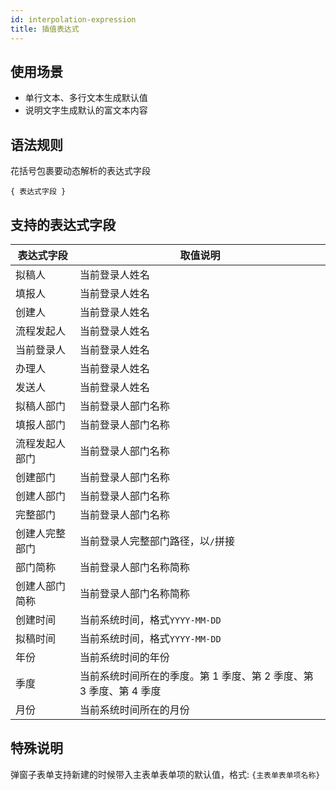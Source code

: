 ```yaml
---
id: interpolation-expression
title: 插值表达式
---
```


## 使用场景

- 单行文本、多行文本生成默认值
- 说明文字生成默认的富文本内容

## 语法规则

花括号包裹要动态解析的表达式字段

```
{ 表达式字段 }
```

## 支持的表达式字段

| 表达式字段     | 取值说明                                                           |
| -------------- | ------------------------------------------------------------------ |
| 拟稿人         | 当前登录人姓名                                                     |
| 填报人         | 当前登录人姓名                                                     |
| 创建人         | 当前登录人姓名                                                     |
| 流程发起人     | 当前登录人姓名                                                     |
| 当前登录人     | 当前登录人姓名                                                     |
| 办理人         | 当前登录人姓名                                                     |
| 发送人         | 当前登录人姓名                                                     |
| 拟稿人部门     | 当前登录人部门名称                                                 |
| 填报人部门     | 当前登录人部门名称                                                 |
| 流程发起人部门 | 当前登录人部门名称                                                 |
| 创建部门       | 当前登录人部门名称                                                 |
| 创建人部门     | 当前登录人部门名称                                                 |
| 完整部门       | 当前登录人部门名称                                                 |
| 创建人完整部门 | 当前登录人完整部门路径，以`/`拼接                                  |
| 部门简称       | 当前登录人部门名称简称                                             |
| 创建人部门简称 | 当前登录人部门名称简称                                             |
| 创建时间       | 当前系统时间，格式`YYYY-MM-DD`                                     |
| 拟稿时间       | 当前系统时间，格式`YYYY-MM-DD`                                     |
| 年份           | 当前系统时间的年份                                                 |
| 季度           | 当前系统时间所在的季度。第 1 季度、第 2 季度、第 3 季度、第 4 季度 |
| 月份           | 当前系统时间所在的月份                                             |

## 特殊说明

弹窗子表单支持新建的时候带入主表单表单项的默认值，格式: `{主表单表单项名称}`
